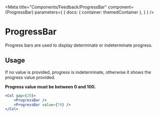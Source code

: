 
<Meta
    title="Components/Feedback/ProgressBar"
    component={ProgressBar}
    parameters={
        {
            docs: {
                container: themedContainer
            },
        }
    }
/>

# ProgressBar

Progress bars are used to display determinate or indeterminate progress.

<Canvas>
    <Col gap={20}>
        <ProgressBar />
        <ProgressBar value={70} />
    </Col>
</Canvas>

## Usage

If no value is provided, progress is indeterminate, otherwise it shows the progress value provided.

**Progress value must be between 0 and 100.**

````jsx
<Col gap={20}>
    <ProgressBar />
    <ProgressBar value={70} />
</Col>
````
